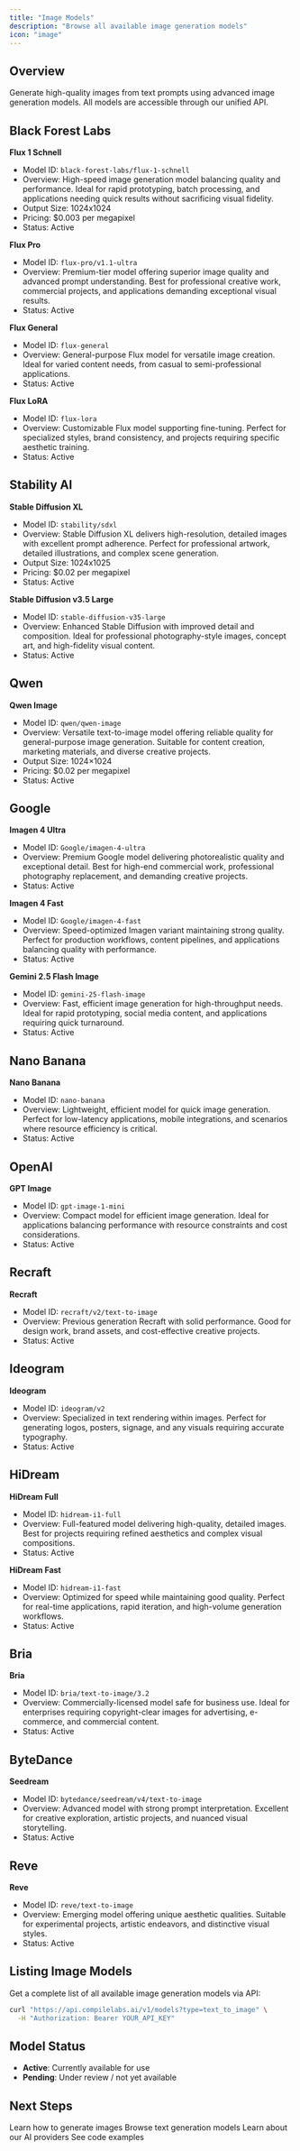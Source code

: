 ```yaml
---
title: "Image Models"
description: "Browse all available image generation models"
icon: "image"
---
```


## Overview

Generate high-quality images from text prompts using advanced image generation models. All models are accessible through our unified API.

## Black Forest Labs

**Flux 1 Schnell**
- Model ID: `black-forest-labs/flux-1-schnell`
- Overview: High-speed image generation model balancing quality and performance. Ideal for rapid prototyping, batch processing, and applications needing quick results without sacrificing visual fidelity.
- Output Size: 1024x1024
- Pricing: $0.003 per megapixel
- Status: Active

**Flux Pro**
- Model ID: `flux-pro/v1.1-ultra`
- Overview: Premium-tier model offering superior image quality and advanced prompt understanding. Best for professional creative work, commercial projects, and applications demanding exceptional visual results.
- Status: Active

**Flux General**
- Model ID: `flux-general`
- Overview: General-purpose Flux model for versatile image creation. Ideal for varied content needs, from casual to semi-professional applications.
- Status: Active

**Flux LoRA**
- Model ID: `flux-lora`
- Overview: Customizable Flux model supporting fine-tuning. Perfect for specialized styles, brand consistency, and projects requiring specific aesthetic training.
- Status: Active

## Stability AI

**Stable Diffusion XL**
- Model ID: `stability/sdxl`
- Overview: Stable Diffusion XL delivers high-resolution, detailed images with excellent prompt adherence. Perfect for professional artwork, detailed illustrations, and complex scene generation.
- Output Size: 1024x1025
- Pricing: $0.02 per megapixel
- Status: Active

**Stable Diffusion v3.5 Large**
- Model ID: `stable-diffusion-v35-large`
- Overview: Enhanced Stable Diffusion with improved detail and composition. Ideal for professional photography-style images, concept art, and high-fidelity visual content.
- Status: Active

## Qwen

**Qwen Image**
- Model ID: `qwen/qwen-image`
- Overview: Versatile text-to-image model offering reliable quality for general-purpose image generation. Suitable for content creation, marketing materials, and diverse creative projects.
- Output Size: 1024×1024
- Pricing: $0.02 per megapixel
- Status: Active

## Google

**Imagen 4 Ultra**
- Model ID: `Google/imagen-4-ultra`
- Overview: Premium Google model delivering photorealistic quality and exceptional detail. Best for high-end commercial work, professional photography replacement, and demanding creative projects.
- Status: Active

**Imagen 4 Fast**
- Model ID: `Google/imagen-4-fast`
- Overview: Speed-optimized Imagen variant maintaining strong quality. Perfect for production workflows, content pipelines, and applications balancing quality with performance.
- Status: Active

**Gemini 2.5 Flash Image**
- Model ID: `gemini-25-flash-image`
- Overview: Fast, efficient image generation for high-throughput needs. Ideal for rapid prototyping, social media content, and applications requiring quick turnaround.
- Status: Active

## Nano Banana

**Nano Banana**
- Model ID: `nano-banana`
- Overview: Lightweight, efficient model for quick image generation. Perfect for low-latency applications, mobile integrations, and scenarios where resource efficiency is critical.
- Status: Active

## OpenAI

**GPT Image**
- Model ID: `gpt-image-1-mini`
- Overview: Compact model for efficient image generation. Ideal for applications balancing performance with resource constraints and cost considerations.
- Status: Active

## Recraft

**Recraft**
- Model ID: `recraft/v2/text-to-image`
- Overview: Previous generation Recraft with solid performance. Good for design work, brand assets, and cost-effective creative projects.
- Status: Active

## Ideogram

**Ideogram**
- Model ID: `ideogram/v2`
- Overview: Specialized in text rendering within images. Perfect for generating logos, posters, signage, and any visuals requiring accurate typography.
- Status: Active

## HiDream

**HiDream Full**
- Model ID: `hidream-i1-full`
- Overview: Full-featured model delivering high-quality, detailed images. Best for projects requiring refined aesthetics and complex visual compositions.
- Status: Active

**HiDream Fast**
- Model ID: `hidream-i1-fast`
- Overview: Optimized for speed while maintaining good quality. Perfect for real-time applications, rapid iteration, and high-volume generation workflows.
- Status: Active

## Bria

**Bria**
- Model ID: `bria/text-to-image/3.2`
- Overview: Commercially-licensed model safe for business use. Ideal for enterprises requiring copyright-clear images for advertising, e-commerce, and commercial content.
- Status: Active

## ByteDance

**Seedream**
- Model ID: `bytedance/seedream/v4/text-to-image`
- Overview: Advanced model with strong prompt interpretation. Excellent for creative exploration, artistic projects, and nuanced visual storytelling.
- Status: Active

## Reve

**Reve**
- Model ID: `reve/text-to-image`
- Overview: Emerging model offering unique aesthetic qualities. Suitable for experimental projects, artistic endeavors, and distinctive visual styles.
- Status: Active

## Listing Image Models

Get a complete list of all available image generation models via API:

```bash
curl "https://api.compilelabs.ai/v1/models?type=text_to_image" \
  -H "Authorization: Bearer YOUR_API_KEY"
```

## Model Status

- **Active**: Currently available for use
- **Pending**: Under review / not yet available

## Next Steps

<CardGroup cols={2}>

<Card title="Image Generation Guide" icon="image" href="/modalities/image-generation">
Learn how to generate images
</Card>

<Card title="Text Models" icon="comments" href="/text-models">
Browse text generation models
</Card>

<Card title="Providers" icon="layer-group" href="/providers">
Learn about our AI providers
</Card>

<Card title="Examples" icon="code" href="/examples">
See code examples
</Card>

</CardGroup>

